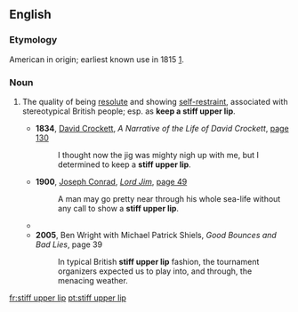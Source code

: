 ==English==
{{wikipedia}}

===Etymology===
American in origin; earliest known use in 1815 [http://books.google.com/books?id=mZASAAAAIAAJ&pg=PA509&dq=%22stiff+upper+lip%22].

===Noun===
{{en-noun|-|sg=[[stiff]] [[upper]] [[lip]]}}

# {{idiom}} The quality of being [[resolute]] and showing [[self-restraint]], associated with stereotypical British people; esp. as '''keep a stiff upper lip'''.
#*'''1834''', [[w:Davy Crockett|David Crockett]], ''A Narrative of the Life of David Crockett'', [http://books.google.com/books?id=NjYDAAAAYAAJ&pg=PA130&dq=%22stiff+upper+lip%22 page 130]
#*:I thought now the jig was mighty nigh up with me, but I determined to keep a '''stiff upper lip'''.
#*'''1900''', [[w:Joseph Conrad|Joseph Conrad]], ''[[s:Lord Jim|Lord Jim]]'', [http://books.google.com/books?id=fPoLAAAAYAAJ&pg=PA49&dq=%22stiff+upper+lip%22 page 49]
#*:A man may go pretty near through his whole sea-life without any call to show a '''stiff upper lip'''.
#* {{RQ:Wodehouse Offing|II and XV|[...] Jeeves came in, bowler hat in hand, to say goodbye. A solemn moment, taxing our self-control to the utmost. However, we both '''kept the <!--sic-->upper lip stiff''', and after we had kidded back and forth for a while he started to withdraw. [...]<!--ch. XV--> He poked his head round the tree as I arrived, and when I waved a cheery hand at him, waved a fairly cheery hand at me. Though I only caught a glimpse of him, I could see that his '''upper lip was stiff'''.}}
#*'''2005''', Ben Wright with Michael Patrick Shiels, ''Good Bounces and Bad Lies'', page 39
#*:In typical British '''stiff upper lip''' fashion, the tournament organizers expected us to play into, and through, the menacing weather.

[[fr:stiff upper lip]]
[[pt:stiff upper lip]]